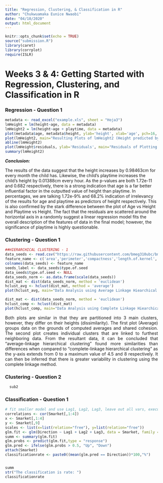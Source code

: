 ```yaml
---
title: "Regression, Clustering, & Classification in R"
author: "Chukwuamaka Eunice Nwaobi"
date: "04/10/2020"
output: html_document
---
```


```r
knitr::opts_chunk$set(echo = TRUE)
source("submission.R")
library(caret)
library(corrplot)
require(ISLR)
```

# Weeks 3 & 4: Getting Started with Regression, Clustering, and Classification in R

### Regression - Question 1
```r
metadata <- read_excel("example.xls", sheet = "Hoja3")
lmHeight = lm(height~age, data = metadata)
lmHeight2 = lm(height~age + playtime, data = metadata)
plot(metadata$age, metadata$height, ylab='height', xlab='age', pch=16, col='blue', main="Age vs. Height Plot")
plot(lmHeight2, main="Resulting Plots of lmHeight2 (Height predicted by age and playtime)")
abline(lmHeight2)
plot(lmHeight$residuals, ylab='Residuals', main="Residuals of Plotting Child's Age, Height and Hours of Playtime")
summary(lmHeight2)
```
<div><em><strong>Conclusion:</strong></em><p>The results of the data suggest that the height increases by 0.98463cm for every month the child has. Likewise, the child's playtime increases the child's height by 0.01388cm every hour. As the p-values are both 1.72e-11 and 0.682 respectively, there is a strong indication that age is a far better influential factor in the outputted value of height than playtime. In percentages, we are talking 1.72e-9% and 68.2% indication of irrelevancy of the results for age and playtime as predictors of height respectively. This is also confirmed by the stark difference between the plot of Age vs Height and Playtime vs Height. The fact that the residuals are scattered around the horizontal axis in a randomly suggest a linear regression model fits the overall description of the features of data in the final model; however, the significance of playtime is highly questionable.</p></div>

### Clustering - Question 1

```r
##HIERARCHICAL CLUSTERING - 1
data_seeds <- read.csv("https://raw.githubusercontent.com/bmeg310ubc/bmeg310/master/Tutorial%203/data/seeds_dataset.txt" ,sep = '\t',header = FALSE)
feature_name <- c('area','perimeter','compactness','length.of.kernel','width.of.kernal','asymmetry.coefficient','length.of.kernel.groove','type.of.seed')
colnames(data_seeds) <- feature_name
seeds_label <- data_seeds$type.of.seed
data_seeds$type.of.seed <- NULL
data_seeds_norm <- as.data.frame(scale(data_seeds))
dist_mat <- dist(data_seeds_norm, method = 'euclidean')
hclust_avg <- hclust(dist_mat, method = 'average')
plot(hclust_avg, main="Data Analysis using Average Linkage Hiearchical Clustering")

dist_mat <- dist(data_seeds_norm, method = 'euclidean')
hclust_comp <- hclust(dist_mat)
plot(hclust_comp, main="Data Analysis using Complete Linkage Hiearchical Clustering")
```
<div style="text-align:justify"><p>Both plots are similar in that they are partitioned into 3 main clusters, however, they differ on their heights (dissimilarity). The first plot (Average) groups data on the grounds of computed averages and shared cohesion. The second plot creates individual clusters that are linked to furthest neighboring data. From the resultant data, it can be concluded that "average-linkage hierarchical clustering" found more similarities than differences when compared to "complete-linkage hierarchical clustering" as the y-axis extends from 0 to a maximum value of 4.5 and 8 respectively. It can then be inferred that there is greater variability in clustering using the complete linkage method.</p></div>

### Clustering - Question 2

```r
  sub2
```

### Classification - Question 1

```r
# fit smaller model and use Lag1, Lag2, Lag3, leave out all vars, execute rest of code as in example -> submit classification rate & summary() of glm.fit for smaller model
correlations <- cor(Smarket[,1:4])
x <- Smarket[,1:4]
y <- Smarket[,9]
scales <- list(x=list(relation="free"), y=list(relation="free"))
glm.fit <- glm(Direction ~ Lag1 + Lag2 + Lag3, data = Smarket, family = binomial)
summ <- summary(glm.fit)
glm.probs <- predict(glm.fit,type = "response")
glm.pred <- ifelse(glm.probs > 0.5, "Up", "Down")
attach(Smarket)
classificationrate <- paste0((mean(glm.pred == Direction))*100,"%")


summ
str("The classification is rate: ")
classificationrate
```
